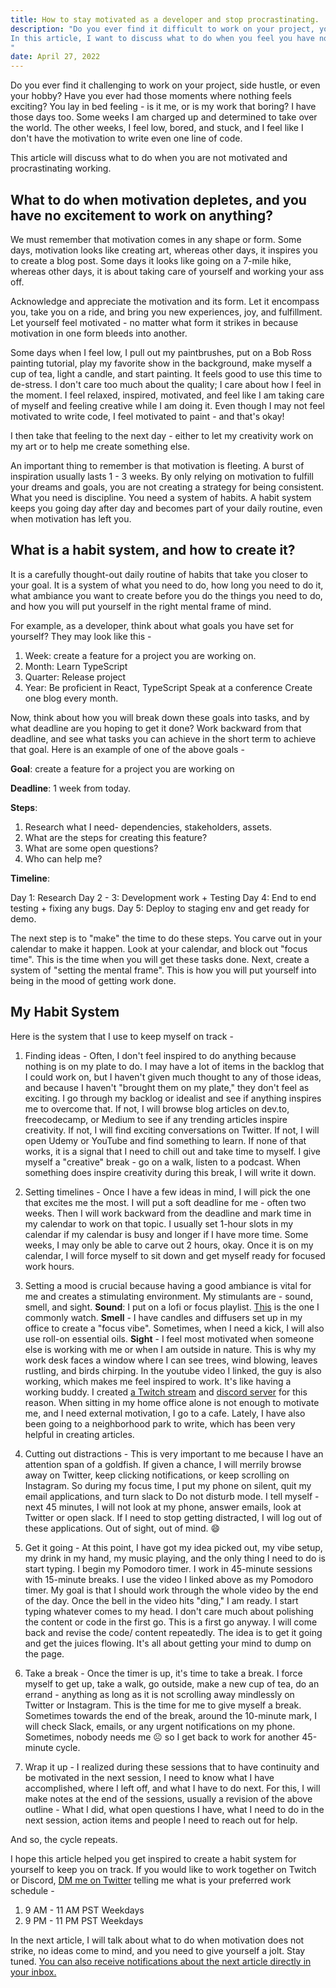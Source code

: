 ```yaml
---
title: How to stay motivated as a developer and stop procrastinating. 
description: "Do you ever find it difficult to work on your project, your side hustle, or even your hobby?
In this article, I want to discuss what to do when you feel you have no motivation to do anything, or can not collect yourself to focus on your task at hand. 
"
date: April 27, 2022
---
```


Do you ever find it challenging to work on your project, side hustle, or even your hobby? Have you ever had those moments where nothing feels exciting? You lay in bed feeling - is it me, or is my work that boring? I have those days too. Some weeks I am charged up and determined to take over the world. The other weeks, I feel low, bored, and stuck, and I feel like I don't have the motivation to write even one line of code.

This article will discuss what to do when you are not motivated and procrastinating working.

## What to do when motivation depletes, and you have no excitement to work on anything?

We must remember that motivation comes in any shape or form. Some days, motivation looks like creating art, whereas other days, it inspires you to create a blog post. Some days it looks like going on a 7-mile hike, whereas other days, it is about taking care of yourself and working your ass off.

Acknowledge and appreciate the motivation and its form. Let it encompass you, take you on a ride, and bring you new experiences, joy, and fulfillment. Let yourself feel motivated - no matter what form it strikes in because motivation in one form bleeds into another.

Some days when I feel low, I pull out my paintbrushes, put on a Bob Ross painting tutorial, play my favorite show in the background, make myself a cup of tea, light a candle, and start painting. It feels good to use this time to de-stress. I don't care too much about the quality; I care about how I feel in the moment. I feel relaxed, inspired, motivated, and feel like I am taking care of myself and feeling creative while I am doing it. Even though I may not feel motivated to write code, I feel motivated to paint - and that's okay!

I then take that feeling to the next day - either to let my creativity work on my art or to help me create something else.

An important thing to remember is that motivation is fleeting. A burst of inspiration usually lasts 1 - 3 weeks. By only relying on motivation to fulfill your dreams and goals, you are not creating a strategy for being consistent. What you need is discipline. You need a system of habits. A habit system keeps you going day after day and becomes part of your daily routine, even when motivation has left you.

## What is a habit system, and how to create it?

It is a carefully thought-out daily routine of habits that take you closer to your goal. It is a system of what you need to do, how long you need to do it, what ambiance you want to create before you do the things you need to do, and how you will put yourself in the right mental frame of mind.

For example, as a developer, think about what goals you have set for yourself? They may look like this -

1. Week: create a feature for a project you are working on.
2. Month: Learn TypeScript
3. Quarter: Release project
4. Year:
   Be proficient in React, TypeScript
   Speak at a conference
   Create one blog every month.

Now, think about how you will break down these goals into tasks, and by what deadline are you hoping to get it done? Work backward from that deadline, and see what tasks you can achieve in the short term to achieve that goal. Here is an example of one of the above goals -

**Goal**: create a feature for a project you are working on

**Deadline**: 1 week from today.

**Steps**:

1. Research what I need- dependencies, stakeholders, assets.
2. What are the steps for creating this feature?
3. What are some open questions?
4. Who can help me?

**Timeline**:

Day 1: Research
Day 2 - 3: Development work + Testing
Day 4: End to end testing + fixing any bugs.
Day 5: Deploy to staging env and get ready for demo.

The next step is to "make" the time to do these steps. You carve out in your calendar to make it happen. Look at your calendar, and block out "focus time". This is the time when you will get these tasks done. Next, create a system of "setting the mental frame". This is how you will put yourself into being in the mood of getting work done.

## My Habit System

Here is the system that I use to keep myself on track -

1. Finding ideas - Often, I don't feel inspired to do anything because nothing is on my plate to do. I may have a lot of items in the backlog that I could work on, but I haven't given much thought to any of those ideas, and because I haven't "brought them on my plate," they don't feel as exciting. I go through my backlog or idealist and see if anything inspires me to overcome that. If not, I will browse blog articles on dev.to, freecodecamp, or Medium to see if any trending articles inspire creativity. If not, I will find exciting conversations on Twitter. If not, I will open Udemy or YouTube and find something to learn. If none of that works, it is a signal that I need to chill out and take time to myself. I give myself a "creative" break - go on a walk, listen to a podcast. When something does inspire creativity during this break, I will write it down.

2. Setting timelines - Once I have a few ideas in mind, I will pick the one that excites me the most. I will put a soft deadline for me - often two weeks. Then I will work backward from the deadline and mark time in my calendar to work on that topic. I usually set 1-hour slots in my calendar if my calendar is busy and longer if I have more time. Some weeks, I may only be able to carve out 2 hours, okay. Once it is on my calendar, I will force myself to sit down and get myself ready for focused work hours.

3. Setting a mood is crucial because having a good ambiance is vital for me and creates a stimulating environment. My stimulants are - sound, smell, and sight.
   **Sound**: I put on a lofi or focus playlist. [This](https://www.youtube.com/watch?utm_campaign=JSByte&utm_medium=email&utm_source=Revue%20newsletter&v=csCp0Wd2-40.) is the one I commonly watch.
   **Smell** - I have candles and diffusers set up in my office to create a "focus vibe". Sometimes, when I need a kick, I will also use roll-on essential oils.
   **Sight** - I feel most motivated when someone else is working with me or when I am outside in nature. This is why my work desk faces a window where I can see trees, wind blowing, leaves rustling, and birds chirping. In the youtube video I linked, the guy is also working, which makes me feel inspired to work. It's like having a working buddy. I created [a Twitch stream](http://twitch.tv/shrutikapoor?utm_campaign=JSByte&utm_medium=blog&utm_source=devto) and [discord server](https://discord.gg/rgqyH75Saf?utm_campaign=JSByte&utm_medium=blog&utm_source=devto) for this reason. When sitting in my home office alone is not enough to motivate me, and I need external motivation, I go to a cafe. Lately, I have also been going to a neighborhood park to write, which has been very helpful in creating articles.

4. Cutting out distractions - This is very important to me because I have an attention span of a goldfish. If given a chance, I will merrily browse away on Twitter, keep clicking notifications, or keep scrolling on Instagram. So during my focus time, I put my phone on silent, quit my email applications, and turn slack to Do not disturb mode. I tell myself - next 45 minutes, I will not look at my phone, answer emails, look at Twitter or open slack. If I need to stop getting distracted, I will log out of these applications. Out of sight, out of mind. 😄

5. Get it going - At this point, I have got my idea picked out, my vibe setup, my drink in my hand, my music playing, and the only thing I need to do is start typing. I begin my Pomodoro timer. I work in 45-minute sessions with 15-minute breaks. I use the video I linked above as my Pomodoro timer. My goal is that I should work through the whole video by the end of the day. Once the bell in the video hits "ding," I am ready. I start typing whatever comes to my head. I don't care much about polishing the content or code in the first go. This is a first go anyway. I will come back and revise the code/ content repeatedly. The idea is to get it going and get the juices flowing. It's all about getting your mind to dump on the page.

6. Take a break - Once the timer is up, it's time to take a break. I force myself to get up, take a walk, go outside, make a new cup of tea, do an errand - anything as long as it is not scrolling away mindlessly on Twitter or Instagram. This is the time for me to give myself a break. Sometimes towards the end of the break, around the 10-minute mark, I will check Slack, emails, or any urgent notifications on my phone. Sometimes, nobody needs me ☹️ so I get back to work for another 45-minute cycle.

7. Wrap it up - I realized during these sessions that to have continuity and be motivated in the next session, I need to know what I have accomplished, where I left off, and what I have to do next. For this, I will make notes at the end of the sessions, usually a revision of the above outline - What I did, what open questions I have, what I need to do in the next session, action items and people I need to reach out for help.

And so, the cycle repeats.

I hope this article helped you get inspired to create a habit system for yourself to keep you on track. If you would like to work together on Twitch or Discord, [DM me on Twitter](http://twitter.com/shrutikapoor08?utm_campaign=JSByte&utm_medium=blog&utm_source=Devto) telling me what is your preferred work schedule -

1. 9 AM - 11 AM PST Weekdays
2. 9 PM - 11 PM PST Weekdays

In the next article, I will talk about what to do when motivation does not strike, no ideas come to mind, and you need to give yourself a jolt. Stay tuned. [You can also receive notifications about the next article directly in your inbox.](https://www.getrevue.co/profile/shrutikapoor08?utm_campaign=JSByte&utm_medium=shrutikapoordev&utm_source=homepage)
